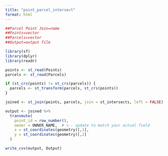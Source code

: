 ```yaml
---
title: "point_parcel_intersect"
format: html
---
```


```r
##Parcel Point Join=name
##Points=vector
##Parcels=vector
##Output=output file

library(sf)
library(dplyr)
library(readr)

points <- st_read(Points)
parcels <- st_read(Parcels)

if (st_crs(points) != st_crs(parcels)) {
  parcels <- st_transform(parcels, st_crs(points))
}

joined <- st_join(points, parcels, join = st_intersects, left = FALSE)

output <- joined %>%
  transmute(
    point_id = row_number(),
    owner = OWNER_NAME,  # <-- update to match your actual field
    x = st_coordinates(geometry)[,1],
    y = st_coordinates(geometry)[,2]
  )

write_csv(output, Output)

```
